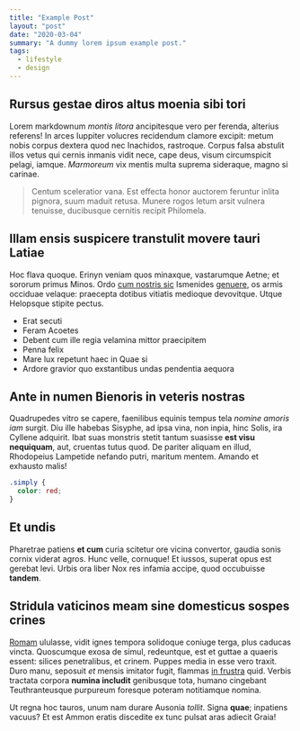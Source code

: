 ```yaml
---
title: "Example Post"
layout: "post"
date: "2020-03-04"
summary: "A dummy lorem ipsum example post."
tags:
  - lifestyle
  - design
---
```


## Rursus gestae diros altus moenia sibi tori

Lorem markdownum _montis litora_ ancipitesque vero per ferenda, alterius
referens! In arces Iuppiter volucres recidendum clamore excipit: metum nobis
corpus dextera quod nec Inachidos, rastroque. Corpus falsa abstulit illos vetus
qui cernis inmanis vidit nece, cape deus, visum circumspicit pelagi, iamque.
_Marmoreum_ vix mentis multa suprema sideraque, magno si carinae.

> Centum sceleratior vana. Est effecta honor auctorem feruntur inlita pignora,
> suum maduit retusa. Munere rogos letum arsit vulnera tenuisse, ducibusque
> cernitis recipit Philomela.

## Illam ensis suspicere transtulit movere tauri Latiae

Hoc flava quoque. Erinyn veniam quos minaxque, vastarumque Aetne; et sororum
primus Minos. Ordo [cum nostris
sic](http://illos-fuerunt.com/attonitos-saeva.aspx) Ismenides
[genuere](http://subiecta.io/sic.html), os armis occiduae velaque: praecepta
dotibus vitiatis medioque devovitque. Utque Helopsque stipite pectus.

- Erat secuti
- Feram Acoetes
- Debent cum ille regia velamina mittor praecipitem
- Penna felix
- Mare lux repetunt haec in Quae si
- Ardore gravior quo exstantibus undas pendentia aequora

## Ante in numen Bienoris in veteris nostras

Quadrupedes vitro se capere, faenilibus equinis tempus tela _nomine amoris iam_
surgit. Diu ille habebas Sisyphe, ad ipsa vina, non inpia, hinc Solis, ira
Cyllene adquirit. Ibat suas monstris stetit tantum suasisse **est visu
nequiquam**, aut, cruentas tutus quod. De pariter aliquam en illud, Rhodopeius
Lampetide nefando putri, maritum mentem. Amando et exhausto malis!

```css
.simply {
  color: red;
}
```

## Et undis

Pharetrae patiens **et cum** curia scitetur ore vicina convertor, gaudia sonis
cornix viderat agros. Hunc velle, cornuque! Et iussos, superat opus est gerebat
levi. Urbis ora liber Nox res infamia accipe, quod occubuisse **tandem**.

## Stridula vaticinos meam sine domesticus sospes crines

[Romam](http://issetsupersunt.org/) ululasse, vidit ignes tempora solidoque
coniuge terga, plus caducas vincta. Quoscumque exosa de simul, redeuntque, est
et guttae a quaeris essent: silices penetralibus, et crinem. Puppes media in
esse vero traxit. Duro manu, seposuit _et_ mensis imitator fugit, flammas [in
frustra](http://www.telo.org/quoque) quid. Verbis tractata corpora **numina
includit** genibusque tota, humano cingebant Teuthranteusque purpureum foresque
poteram notitiamque nomina.

Ut regna hoc tauros, unum nam durare Ausonia _tollit_. Signa **quae**; inpatiens
vacuus? Et est Ammon eratis discedite ex tunc pulsat aras adiecit Graia!
